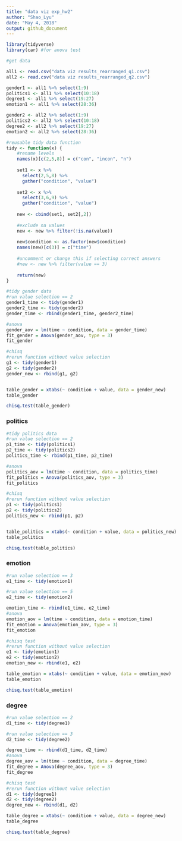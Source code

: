 ```yaml
---
title: "data viz exp_hw2"
author: "Shao_Lyu"
date: "May 4, 2018"
output: github_document
---
```



```r
library(tidyverse)
library(car) #for anova test
```

```r
#get data

all1 <- read.csv("data viz results_rearranged_q1.csv")
all2 <- read.csv("data viz results_rearranged_q2.csv")

gender1 <- all1 %>% select(1:9)
politics1 <- all1 %>% select(10:18)
degree1 <- all1 %>% select(19:27)
emotion1 <- all1 %>% select(28:36)

gender2 <- all2 %>% select(1:9)
politics2 <- all2 %>% select(10:18)
degree2 <- all2 %>% select(19:27)
emotion2 <- all2 %>% select(28:36)


```

```r
#reusable tidy data function
tidy <- function(x) {
    #rename levels
    names(x)[c(2,5,8)] = c("con", "incon", "n")
    
    set1 <- x %>% 
      select(2,5,8) %>%
      gather("condition", "value")
    
    set2 <- x %>% 
      select(3,6,9) %>%
      gather("condition", "value")
    
    new <- cbind(set1, set2[,2])
    
    #exclude na values
    new <- new %>% filter(!is.na(value))
    
    new$condition <- as.factor(new$condition)
    names(new)[c(3)] = c("time")
    
    #uncomment or change this if selecting correct answers
    #new <- new %>% filter(value == 3)
    
    return(new)
}

```


```r
#tidy gender data
#run value selection == 2
gender1_time <- tidy(gender1)
gender2_time <- tidy(gender2)
gender_time <- rbind(gender1_time, gender2_time)
```


```r
#anova
gender_aov = lm(time ~ condition, data = gender_time)
fit_gender = Anova(gender_aov, type = 3)
fit_gender
```


```r
#chisq
#rerun function without value selection
g1 <- tidy(gender1)
g2 <- tidy(gender2)
gender_new <- rbind(g1, g2)


table_gender = xtabs(~ condition + value, data = gender_new)
table_gender

chisq.test(table_gender)

```


### politics
```r
#tidy politics data
#run value selection == 2
p1_time <- tidy(politics1)
p2_time <- tidy(politics2)
politics_time <- rbind(p1_time, p2_time)

```


```r
#anova
politics_aov = lm(time ~ condition, data = politics_time)
fit_politics = Anova(politics_aov, type = 3)
fit_politics
```

```r
#chisq
#rerun function without value selection
p1 <- tidy(politics1)
p2 <- tidy(politics2)
politics_new <- rbind(p1, p2)


table_politics = xtabs(~ condition + value, data = politics_new)
table_politics

chisq.test(table_politics)

```


### emotion
```r
#run value selection == 3
e1_time <- tidy(emotion1)
```

```r
#run value selection == 5
e2_time <- tidy(emotion2)
```

```r
emotion_time <- rbind(e1_time, e2_time)
#anova
emotion_aov = lm(time ~ condition, data = emotion_time)
fit_emotion = Anova(emotion_aov, type = 3)
fit_emotion

```

```r
#chisq test
#rerun function without value selection
e1 <- tidy(emotion1)
e2 <- tidy(emotion2)
emotion_new <- rbind(e1, e2)

table_emotion = xtabs(~ condition + value, data = emotion_new)
table_emotion

chisq.test(table_emotion)

```

### degree
```r
#run value selection == 2
d1_time <- tidy(degree1)
```

```r
#run value selection == 3
d2_time <- tidy(degree2)
```

```r
degree_time <- rbind(d1_time, d2_time)
#anova
degree_aov = lm(time ~ condition, data = degree_time)
fit_degree = Anova(degree_aov, type = 3)
fit_degree

```


```r
#chisq test
#rerun function without value selection
d1 <- tidy(degree1)
d2 <- tidy(degree2)
degree_new <- rbind(d1, d2)

table_degree = xtabs(~ condition + value, data = degree_new)
table_degree

chisq.test(table_degree)

```

